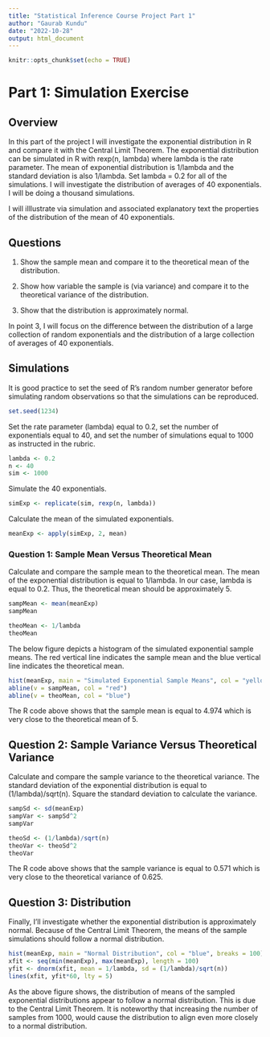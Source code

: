 ```yaml
---
title: "Statistical Inference Course Project Part 1"
author: "Gaurab Kundu"
date: "2022-10-28"
output: html_document
---
```


```r
knitr::opts_chunk$set(echo = TRUE)
```

# Part 1: Simulation Exercise

## Overview

In this part of the project I will investigate the exponential distribution in R and compare it with the Central Limit Theorem. The exponential distribution can be simulated in R with rexp(n, lambda) where lambda is the rate parameter. The mean of exponential distribution is 1/lambda and the standard deviation is also 1/lambda. Set lambda = 0.2 for all of the simulations. I will investigate the distribution of averages of 40 exponentials. I will be doing a thousand simulations.

I will iIllustrate via simulation and associated explanatory text the properties of the distribution of the mean of 40 exponentials.

## Questions

1. Show the sample mean and compare it to the theoretical mean of the distribution.

2. Show how variable the sample is (via variance) and compare it to the theoretical variance of the distribution.

3. Show that the distribution is approximately normal.

In point 3, I will focus on the difference between the distribution of a large collection of random exponentials and the distribution of a large collection of averages of 40 exponentials.

## Simulations

It is good practice to set the seed of R’s random number generator before simulating random observations so that the simulations can be reproduced.

```r
set.seed(1234)
```

Set the rate parameter (lambda) equal to 0.2, set the number of exponentials equal to 40, and set the number of simulations equal to 1000 as instructed in the rubric.

```r
lambda <- 0.2
n <- 40
sim <- 1000
```

Simulate the 40 exponentials.

```r
simExp <- replicate(sim, rexp(n, lambda))
```

Calculate the mean of the simulated exponentials.

```r
meanExp <- apply(simExp, 2, mean)
```

### Question 1: Sample Mean Versus Theoretical Mean

Calculate and compare the sample mean to the theoretical mean. The mean of the exponential distribution is equal to 1/lambda. In our case, lambda is equal to 0.2. Thus, the theoretical mean should be approximately 5.

```r
sampMean <- mean(meanExp)
sampMean
```

```r
theoMean <- 1/lambda
theoMean
```

The below figure depicts a histogram of the simulated exponential sample means. The red vertical line indicates the sample mean and the blue vertical line indicates the theoretical mean.

```r
hist(meanExp, main = "Simulated Exponential Sample Means", col = "yellow", breaks = 100)
abline(v = sampMean, col = "red")
abline(v = theoMean, col = "blue")
```

The R code above shows that the sample mean is equal to 4.974 which is very close to the theoretical mean of 5.

## Question 2: Sample Variance Versus Theoretical Variance

Calculate and compare the sample variance to the theoretical variance. The standard deviation of the exponential distribution is equal to (1/lambda)/sqrt(n). Square the standard deviation to calculate the variance.

```r
sampSd <- sd(meanExp)
sampVar <- sampSd^2
sampVar
```

```r
theoSd <- (1/lambda)/sqrt(n)
theoVar <- theoSd^2
theoVar
```

The R code above shows that the sample variance is equal to 0.571 which is very close to the theoretical variance of 0.625.

## Question 3: Distribution

Finally, I’ll investigate whether the exponential distribution is approximately normal. Because of the Central Limit Theorem, the means of the sample simulations should follow a normal distribution.

```r
hist(meanExp, main = "Normal Distribution", col = "blue", breaks = 100)
xfit <- seq(min(meanExp), max(meanExp), length = 100)
yfit <- dnorm(xfit, mean = 1/lambda, sd = (1/lambda)/sqrt(n))
lines(xfit, yfit*60, lty = 5)
```

As the above figure shows, the distribution of means of the sampled exponential distributions appear to follow a normal distribution. This is due to the Central Limit Theorem. It is noteworthy that increasing the number of samples from 1000, would cause the distribution to align even more closely to a normal distribution.